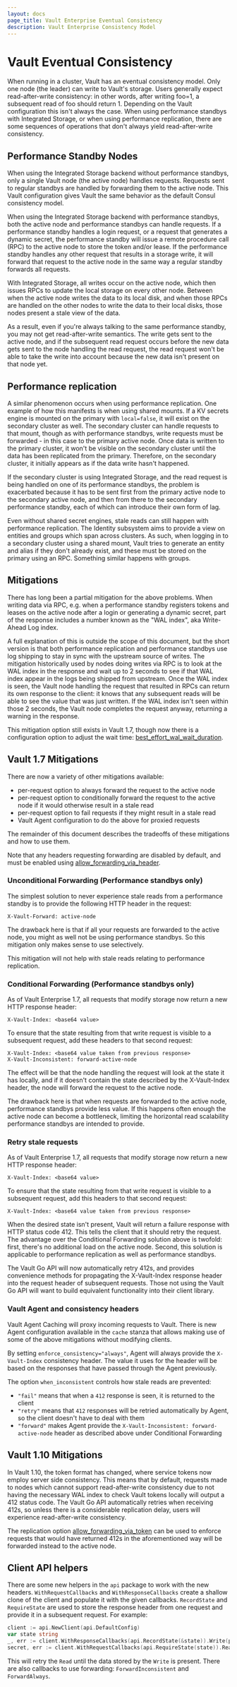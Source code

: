 ```yaml
---
layout: docs
page_title: Vault Enterprise Eventual Consistency
description: Vault Enterprise Consistency Model
---
```


# Vault Eventual Consistency

When running in a cluster, Vault has an eventual consistency model.
Only one node (the leader) can write to Vault's storage.
Users generally expect read-after-write consistency: in other
words, after writing foo=1, a subsequent read of foo should return 1. Depending
on the Vault configuration this isn't always the case. When using performance
standbys with Integrated Storage, or when using performance replication,
there are some sequences of operations that don't always yield read-after-write
consistency.

## Performance Standby Nodes

When using the Integrated Storage backend without performance standbys, only
a single Vault node (the active node) handles requests. Requests sent to
regular standbys are handled by forwarding them to the active node. This Vault configuration
gives Vault the same behavior as the default Consul consistency model.

When using the Integrated Storage backend with performance standbys, both the
active node and performance standbys can handle requests. If a performance standby
handles a login request, or a request that generates a dynamic secret, the
performance standby will issue a remote procedure call (RPC) to the active node to store the token
and/or lease. If the performance standby handles any other request that
results in a storage write, it will forward that request to the active node
in the same way a regular standby forwards all requests.

With Integrated Storage, all writes occur on the active node, which then issues
RPCs to update the local storage on every other node. Between when the active
node writes the data to its local disk, and when those RPCs are handled on the
other nodes to write the data to their local disks, those nodes present a stale
view of the data.

As a result, even if you're always talking to the same performance standby,
you may not get read-after-write semantics. The write gets sent to the active
node, and if the subsequent read request occurs before the new data gets sent
to the node handling the read request, the read request won't be able to take
the write into account because the new data isn't present on that node yet.

## Performance replication

A similar phenomenon occurs when using performance replication. One example
of how this manifests is when using shared mounts. If a KV secrets engine
is mounted on the primary with `local=false`, it will exist on the secondary
cluster as well. The secondary cluster can handle requests to that mount,
though as with performance standbys, write requests must be forwarded - in
this case to the primary active node. Once data is written to the primary cluster,
it won't be visible on the secondary cluster until the data has been replicated
from the primary. Therefore, on the secondary cluster, it initially appears as if
the data write hasn't happened.

If the secondary cluster is using Integrated Storage, and the read request is
being handled on one of its performance standbys, the problem is exacerbated because it
has to be sent first from the primary active node to the secondary active node,
and then from there to the secondary performance standby, each of which can
introduce their own form of lag.

Even without shared secret engines, stale reads can still happen with performance
replication. The Identity subsystem aims to provide a view on entities and
groups which span across clusters. As such, when logging in to a secondary cluster
using a shared mount, Vault tries to generate an entity and alias if they don't
already exist, and these must be stored on the primary using an RPC. Something
similar happens with groups.

## Mitigations

There has long been a partial mitigation for the above problems. When writing
data via RPC, e.g. when a performance standby registers tokens and leases on the
active node after a login or generating a dynamic secret, part of the response
includes a number known as the "WAL index", aka Write-Ahead Log index.

A full explanation of this is outside the scope of this document, but the short
version is that both performance replication and performance standbys use log
shipping to stay in sync with the upstream source of writes. The mitigation
historically used by nodes doing writes via RPC is to look at the WAL index in
the response and wait up to 2 seconds to see if that WAL index appear in the
logs being shipped from upstream. Once the WAL index is seen, the Vault node
handling the request that resulted in RPCs can return its own response to the
client: it knows that any subsequent reads will be able to see the value that
was just written. If the WAL index isn't seen within those 2 seconds, the Vault
node completes the request anyway, returning a warning in the response.

This mitigation option still exists in Vault 1.7, though now there is a
configuration option to adjust the wait time:
[best_effort_wal_wait_duration](/docs/configuration/replication).

## Vault 1.7 Mitigations

There are now a variety of other mitigations available:

- per-request option to always forward the request to the active node
- per-request option to conditionally forward the request to the active node
  if it would otherwise result in a stale read
- per-request option to fail requests if they might result in a stale read
- Vault Agent configuration to do the above for proxied requests

The remainder of this document describes the tradeoffs of these mitigations and
how to use them.

Note that any headers requesting forwarding are disabled by default, and must
be enabled using [allow_forwarding_via_header](/docs/configuration/replication).

### Unconditional Forwarding (Performance standbys only)

The simplest solution to never experience stale reads from a performance standby
is to provide the following HTTP header in the request:

```
X-Vault-Forward: active-node
```

The drawback here is that if all your requests are forwarded to the active node,
you might as well not be using performance standbys. So this mitigation only
makes sense to use selectively.

This mitigation will not help with stale reads relating to performance replication.

### Conditional Forwarding (Performance standbys only)

As of Vault Enterprise 1.7, all requests that modify storage now return a new
HTTP response header:

```
X-Vault-Index: <base64 value>
```

To ensure that the state resulting from that write request is visible to a
subsequent request, add these headers to that second request:

```
X-Vault-Index: <base64 value taken from previous response>
X-Vault-Inconsistent: forward-active-node
```

The effect will be that the node handling the request will look at the state
it has locally, and if it doesn't contain the state described by the X-Vault-Index
header, the node will forward the request to the active node.

The drawback here is that when requests are forwarded to the active node,
performance standbys provide less value. If this happens often enough
the active node can become a bottleneck, limiting the horizontal read scalability
performance standbys are intended to provide.

### Retry stale requests

As of Vault Enterprise 1.7, all requests that modify storage now return a new
HTTP response header:

```
X-Vault-Index: <base64 value>
```

To ensure that the state resulting from that write request is visible to a
subsequent request, add this headers to that second request:

```
X-Vault-Index: <base64 value taken from previous response>
```

When the desired state isn't present, Vault will return a failure response with
HTTP status code 412. This tells the client that it should retry the request.
The advantage over the Conditional Forwarding solution above is twofold:
first, there's no additional load on the active node. Second, this solution
is applicable to performance replication as well as performance standbys.

The Vault Go API will now automatically retry 412s, and provides convenience
methods for propagating the X-Vault-Index response header into the request
header of subsequent requests. Those not using the Vault Go API will want
to build equivalent functionality into their client library.

### Vault Agent and consistency headers

Vault Agent Caching will proxy incoming requests to Vault. There is
new Agent configuration available in the `cache` stanza that allows making use
of some of the above mitigations without modifying clients.

By setting `enforce_consistency="always"`, Agent will always provide
the `X-Vault-Index` consistency header. The value it uses for the header
will be based on the responses that have passed through the Agent previously.

The option `when_inconsistent` controls how stale reads are prevented:

- `"fail"` means that when a `412` response is seen, it is returned to the client
- `"retry"` means that `412` responses will be retried automatically by Agent,
  so the client doesn't have to deal with them
- `"forward"` makes Agent provide the
  `X-Vault-Inconsistent: forward-active-node` header as described above under
  Conditional Forwarding

## Vault 1.10 Mitigations

In Vault 1.10, the token format has changed, where service tokens now employ server side consistency.
This means that by default, requests made 
to nodes which cannot support read-after-write consistency due to 
not having the necessary WAL index to check Vault tokens locally will output 
a 412 status code. The Vault Go API automatically retries when receiving 412s, so 
unless there is a considerable replication delay, users will experience
read-after-write consistency. 

The replication option [allow_forwarding_via_token](/docs/configuration/replication)
can be used to enforce requests that would have returned 412s in the
aforementioned way will be forwarded instead to the active node. 

## Client API helpers

There are some new helpers in the `api` package to work with the new headers.
`WithRequestCallbacks` and `WithResponseCallbacks` create a shallow clone of
the client and populate it with the given callbacks. `RecordState` and
`RequireState` are used to store the response header from one request and
provide it in a subsequent request. For example:

```go
client := api.NewClient(api.DefaultConfig)
var state string
_, err := client.WithResponseCallbacks(api.RecordState(&state)).Write(path, data)
secret, err := client.WithRequestCallbacks(api.RequireState(state)).Read(path)
```

This will retry the `Read` until the data stored by the `Write` is present.
There are also callbacks to use forwarding: `ForwardInconsistent` and
`ForwardAlways`.
